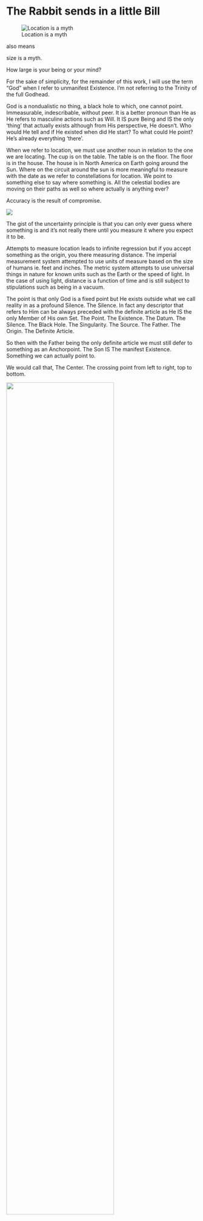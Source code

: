 # The Rabbit sends in a little Bill

![Location is a myth](images/clipboard-30608950.png)

also means

size is a myth.

How large is your being or your mind?

For the sake of simplicity, for the remainder of this work, I will use the term "God" when I refer to unmanifest Existence. I'm not referring to the Trinity of the full Godhead.

God is a nondualistic no thing, a black hole to which, one cannot point. Immeasurable, indescribable, without peer. It is a better pronoun than He as He refers to masculine actions such as Will. It IS pure Being and IS the only 'thing' that actually exists although from His perspective, He doesn't. Who would He tell and if He existed when did He start? To what could He point? He's already everything 'there'.

When we refer to location, we must use another noun in relation to the one we are locating. The cup is on the table. The table is on the floor. The floor is in the house. The house is in North America on Earth going around the Sun. Where on the circuit around the sun is more meaningful to measure with the date as we refer to constellations for location. We point to something else to say where something is. All the celestial bodies are moving on their paths as well so where actually is anything ever?

Accuracy is the result of compromise.

![](images/clipboard-1103176373.gif)

The gist of the uncertainty principle is that you can only ever guess where something is and it's not really there until you measure it where you expect it to be.

Attempts to measure location leads to infinite regression but if you accept something as the origin, you there measuring distance. The imperial measurement system attempted to use units of measure based on the size of humans ie. feet and inches. The metric system attempts to use universal things in nature for known units such as the Earth or the speed of light. In the case of using light, distance is a function of time and is still subject to stipulations such as being in a vacuum.

The point is that only God is a fixed point but He exists outside what we call reality in as a profound Silence. The Silence. In fact any descriptor that refers to Him can be always preceded with the definite article as He IS the only Member of His own Set. The Point. The Existence. The Datum. The Silence. The Black Hole. The Singularity. The Source. The Father. The Origin. The Definite Article.

So then with the Father being the only definite article we must still defer to something as an Anchorpoint. The Son IS The manifest Existence. Something we can actually point to.

We would call that, The Center. The crossing point from left to right, top to bottom.

![](images/clipboard-1660730555.png){width="75%"}

The Cross? Sounds familiar! BC folks looked forward to The Cross and AD folks look back at it.

So The Cross and The Son are the center of time and space. At least as it relates to humans.

Jesus Christ represents Oneness and Love.

Within a human, the heart is center. The center chakra is the anhata or heart chakra, associated with Love.

![](images/clipboard-1266891161.jpeg){width="75%"}

So when they say ask Jesus into your heart,

they are saying align the center of the universe with the center of you.

Your core is that of Oneness of Humanity. Who doesn't love unity?

There's more to this Jesus character than anyone seems to know but I'm not going into that here.

Let's just say He's a foundational metaphor none of this would be possible without. (besides the single electron)
